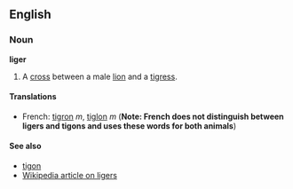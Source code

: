 ==English==
===Noun===
'''liger'''

#A [[cross]] between a male [[lion]] and a [[tigress]].

====Translations====
*French: [[tigron]] ''m'', [[tiglon]] ''m'' ('''Note: French does not distinguish between ligers and tigons and uses these words for both animals''')

====See also====
*[[tigon]]
*[[en:Liger|Wikipedia article on ligers]]